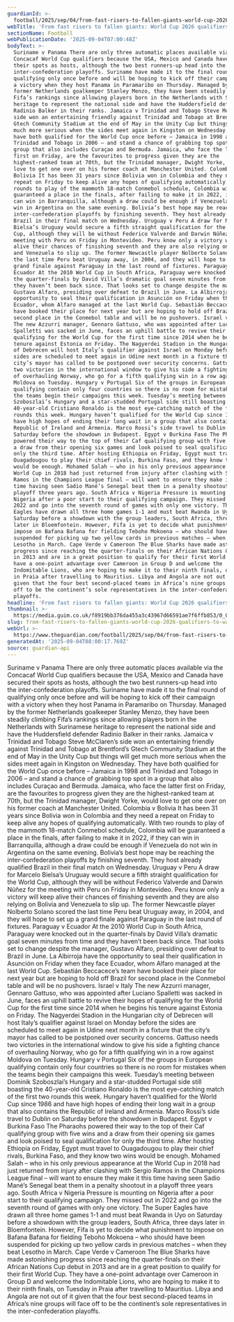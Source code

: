 ```yaml
---
guardianId: >-
  football/2025/sep/04/from-fast-risers-to-fallen-giants-world-cup-2026-qualifiers-to-watch
webTitle: 'From fast risers to fallen giants: World Cup 2026 qualifiers to watch'
sectionName: Football
webPublicationDate: '2025-09-04T07:00:48Z'
bodyText: >-
  Suriname v Panama There are only three automatic places available via the
  Concacaf World Cup qualifiers because the USA, Mexico and Canada have secured
  their spots as hosts, although the two best runners-up head into the
  inter-confederation playoffs. Suriname have made it to the final round of
  qualifying only once before and will be hoping to kick off their campaign with
  a victory when they host Panama in Paramaribo on Thursday. Managed by the
  former Netherlands goalkeeper Stanley Menzo, they have been steadily climbing
  Fifa’s rankings since allowing players born in the Netherlands with Surinamese
  heritage to represent the national side and have the Huddersfield defender
  Radinio Balker in their ranks. Jamaica v Trinidad and Tobago Steve McClaren’s
  side won an entertaining friendly against Trinidad and Tobago at Brentford’s
  Gtech Community Stadium at the end of May in the Unity Cup but things will get
  much more serious when the sides meet again in Kingston on Wednesday. They
  have both qualified for the World Cup once before – Jamaica in 1998 and
  Trinidad and Tobago in 2006 – and stand a chance of grabbing top spot in a
  group that also includes Curaçao and Bermuda. Jamaica, who face the latter
  first on Friday, are the favourites to progress given they are the
  highest-ranked team at 70th, but the Trinidad manager, Dwight Yorke, would
  love to get one over on his former coach at Manchester United. Colombia v
  Bolivia It has been 31 years since Bolivia won in Colombia and they need a
  repeat on Friday to keep alive any hopes of qualifying automatically. With two
  rounds to play of the mammoth 18-match Conmebol schedule, Colombia will be
  guaranteed a place in the finals, after failing to make it in 2022, if they
  can win in Barranquilla, although a draw could be enough if Venezuela do not
  win in Argentina on the same evening. Bolivia’s best hope may be reaching the
  inter-confederation playoffs by finishing seventh. They host already qualified
  Brazil in their final match on Wednesday. Uruguay v Peru A draw for Marcelo
  Bielsa’s Uruguay would secure a fifth straight qualification for the World
  Cup, although they will be without Federico Valverde and Darwin Núñez for the
  meeting with Peru on Friday in Montevideo. Peru know only a victory will keep
  alive their chances of finishing seventh and they are also relying on Bolivia
  and Venezuela to slip up. The former Newcastle player Nolberto Solano scored
  the last time Peru beat Uruguay away, in 2004, and they will hope to set up a
  grand finale against Paraguay in the last round of fixtures. Paraguay v
  Ecuador At the 2010 World Cup in South Africa, Paraguay were knocked out in
  the quarter-finals by David Villa’s dramatic goal seven minutes from time and
  they haven’t been back since. That looks set to change despite the manager,
  Gustavo Alfaro, presiding over defeat to Brazil in June. La Albirroja have the
  opportunity to seal their qualification in Asunción on Friday when they face
  Ecuador, whom Alfaro managed at the last World Cup. Sebastián Beccacece’s team
  have booked their place for next year but are hoping to hold off Brazil for
  second place in the Conmebol table and will be no pushovers. Israel v Italy
  The new Azzurri manager, Gennaro Gattuso, who was appointed after Luciano
  Spalletti was sacked in June, faces an uphill battle to revive their hopes of
  qualifying for the World Cup for the first time since 2014 when he begins his
  tenure against Estonia on Friday. The Nagyerdei Stadion in the Hungarian city
  of Debrecen will host Italy’s qualifier against Israel on Monday before the
  sides are scheduled to meet again in Udine next month in a fixture that the
  city’s mayor has called to be postponed over security concerns. Gattuso needs
  two victories in the international window to give his side a fighting chance
  of overhauling Norway, who go for a fifth qualifying win in a row against
  Moldova on Tuesday. Hungary v Portugal Six of the groups in European
  qualifying contain only four countries so there is no room for mistakes when
  the teams begin their campaigns this week. Tuesday’s meeting between Dominik
  Szoboszlai’s Hungary and a star-studded Portugal side still boasting the
  40-year-old Cristiano Ronaldo is the most eye-catching match of the first two
  rounds this week. Hungary haven’t qualified for the World Cup since 1986 and
  have high hopes of ending their long wait in a group that also contains the
  Republic of Ireland and Armenia. Marco Rossi’s side travel to Dublin on
  Saturday before the showdown in Budapest. Egypt v Burkina Faso The Pharaohs
  powered their way to the top of their Caf qualifying group with five wins and
  a draw from their opening six games and look poised to seal qualification for
  only the third time. After hosting Ethiopia on Friday, Egypt must travel to
  Ouagadougou to play their chief rivals, Burkina Faso, and they know two wins
  would be enough. Mohamed Salah – who in his only previous appearance at the
  World Cup in 2018 had just returned from injury after clashing with Sergio
  Ramos in the Champions League final – will want to ensure they make it this
  time having seen Sadio Mané’s Senegal beat them in a penalty shootout in a
  playoff three years ago. South Africa v Nigeria Pressure is mounting on
  Nigeria after a poor start to their qualifying campaign. They missed out in
  2022 and go into the seventh round of games with only one victory. The Super
  Eagles have drawn all three home games 1-1 and must beat Rwanda in Uyo on
  Saturday before a showdown with the group leaders, South Africa, three days
  later in Bloemfontein. However, Fifa is yet to decide what punishment to
  impose on Bafana Bafana for fielding Teboho Mokoena – who should have been
  suspended for picking up two yellow cards in previous matches – when they beat
  Lesotho in March. Cape Verde v Cameroon The Blue Sharks have made astonishing
  progress since reaching the quarter-finals on their African Nations Cup debut
  in 2013 and are in a great position to qualify for their first World Cup. They
  have a one-point advantage over Cameroon in Group D and welcome the
  Indomitable Lions, who are hoping to make it to their ninth finals, on Tuesday
  in Praia after travelling to Mauritius. Libya and Angola are not out of it
  given that the four best second-placed teams in Africa’s nine groups will face
  off to be the continent’s sole representatives in the inter-confederation
  playoffs.
headline: 'From fast risers to fallen giants: World Cup 2026 qualifiers to watch'
thumbnail: >-
  https://media.guim.co.uk/f8919bb376da455a3c43967d66591ae7f6ffb853/0_0_5000_4000/500.jpg
slug: from-fast-risers-to-fallen-giants-world-cup-2026-qualifiers-to-watch
webUrl: >-
  https://www.theguardian.com/football/2025/sep/04/from-fast-risers-to-fallen-giants-world-cup-2026-qualifiers-to-watch
generatedAt: '2025-09-04T08:00:17.769Z'
source: guardian-api
---
```

Suriname v Panama There are only three automatic places available via the Concacaf World Cup qualifiers because the USA, Mexico and Canada have secured their spots as hosts, although the two best runners-up head into the inter-confederation playoffs. Suriname have made it to the final round of qualifying only once before and will be hoping to kick off their campaign with a victory when they host Panama in Paramaribo on Thursday. Managed by the former Netherlands goalkeeper Stanley Menzo, they have been steadily climbing Fifa’s rankings since allowing players born in the Netherlands with Surinamese heritage to represent the national side and have the Huddersfield defender Radinio Balker in their ranks. Jamaica v Trinidad and Tobago Steve McClaren’s side won an entertaining friendly against Trinidad and Tobago at Brentford’s Gtech Community Stadium at the end of May in the Unity Cup but things will get much more serious when the sides meet again in Kingston on Wednesday. They have both qualified for the World Cup once before – Jamaica in 1998 and Trinidad and Tobago in 2006 – and stand a chance of grabbing top spot in a group that also includes Curaçao and Bermuda. Jamaica, who face the latter first on Friday, are the favourites to progress given they are the highest-ranked team at 70th, but the Trinidad manager, Dwight Yorke, would love to get one over on his former coach at Manchester United. Colombia v Bolivia It has been 31 years since Bolivia won in Colombia and they need a repeat on Friday to keep alive any hopes of qualifying automatically. With two rounds to play of the mammoth 18-match Conmebol schedule, Colombia will be guaranteed a place in the finals, after failing to make it in 2022, if they can win in Barranquilla, although a draw could be enough if Venezuela do not win in Argentina on the same evening. Bolivia’s best hope may be reaching the inter-confederation playoffs by finishing seventh. They host already qualified Brazil in their final match on Wednesday. Uruguay v Peru A draw for Marcelo Bielsa’s Uruguay would secure a fifth straight qualification for the World Cup, although they will be without Federico Valverde and Darwin Núñez for the meeting with Peru on Friday in Montevideo. Peru know only a victory will keep alive their chances of finishing seventh and they are also relying on Bolivia and Venezuela to slip up. The former Newcastle player Nolberto Solano scored the last time Peru beat Uruguay away, in 2004, and they will hope to set up a grand finale against Paraguay in the last round of fixtures. Paraguay v Ecuador At the 2010 World Cup in South Africa, Paraguay were knocked out in the quarter-finals by David Villa’s dramatic goal seven minutes from time and they haven’t been back since. That looks set to change despite the manager, Gustavo Alfaro, presiding over defeat to Brazil in June. La Albirroja have the opportunity to seal their qualification in Asunción on Friday when they face Ecuador, whom Alfaro managed at the last World Cup. Sebastián Beccacece’s team have booked their place for next year but are hoping to hold off Brazil for second place in the Conmebol table and will be no pushovers. Israel v Italy The new Azzurri manager, Gennaro Gattuso, who was appointed after Luciano Spalletti was sacked in June, faces an uphill battle to revive their hopes of qualifying for the World Cup for the first time since 2014 when he begins his tenure against Estonia on Friday. The Nagyerdei Stadion in the Hungarian city of Debrecen will host Italy’s qualifier against Israel on Monday before the sides are scheduled to meet again in Udine next month in a fixture that the city’s mayor has called to be postponed over security concerns. Gattuso needs two victories in the international window to give his side a fighting chance of overhauling Norway, who go for a fifth qualifying win in a row against Moldova on Tuesday. Hungary v Portugal Six of the groups in European qualifying contain only four countries so there is no room for mistakes when the teams begin their campaigns this week. Tuesday’s meeting between Dominik Szoboszlai’s Hungary and a star-studded Portugal side still boasting the 40-year-old Cristiano Ronaldo is the most eye-catching match of the first two rounds this week. Hungary haven’t qualified for the World Cup since 1986 and have high hopes of ending their long wait in a group that also contains the Republic of Ireland and Armenia. Marco Rossi’s side travel to Dublin on Saturday before the showdown in Budapest. Egypt v Burkina Faso The Pharaohs powered their way to the top of their Caf qualifying group with five wins and a draw from their opening six games and look poised to seal qualification for only the third time. After hosting Ethiopia on Friday, Egypt must travel to Ouagadougou to play their chief rivals, Burkina Faso, and they know two wins would be enough. Mohamed Salah – who in his only previous appearance at the World Cup in 2018 had just returned from injury after clashing with Sergio Ramos in the Champions League final – will want to ensure they make it this time having seen Sadio Mané’s Senegal beat them in a penalty shootout in a playoff three years ago. South Africa v Nigeria Pressure is mounting on Nigeria after a poor start to their qualifying campaign. They missed out in 2022 and go into the seventh round of games with only one victory. The Super Eagles have drawn all three home games 1-1 and must beat Rwanda in Uyo on Saturday before a showdown with the group leaders, South Africa, three days later in Bloemfontein. However, Fifa is yet to decide what punishment to impose on Bafana Bafana for fielding Teboho Mokoena – who should have been suspended for picking up two yellow cards in previous matches – when they beat Lesotho in March. Cape Verde v Cameroon The Blue Sharks have made astonishing progress since reaching the quarter-finals on their African Nations Cup debut in 2013 and are in a great position to qualify for their first World Cup. They have a one-point advantage over Cameroon in Group D and welcome the Indomitable Lions, who are hoping to make it to their ninth finals, on Tuesday in Praia after travelling to Mauritius. Libya and Angola are not out of it given that the four best second-placed teams in Africa’s nine groups will face off to be the continent’s sole representatives in the inter-confederation playoffs.
